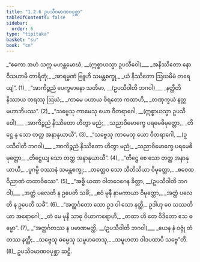 ```yaml
---
title: "1.2.6 ဥပသီဝမာဏဝပုစ္ဆာ"
tableOfContents: false
sidebar:
  order: 6
type: "tipitaka"
basket: "su"
book: "cn"
---
```



<DynamicBreadcrumb />

<Division number="94" book="cn" e="ch" v="25" p="11">

<Paragraph number="101" type="verses" book="cn">
_“ဧကော အဟံ သက္က မဟန္တမောဃံ, __(ဣစ္စာယသ္မာ ဥပသီဝေါ)___  
_အနိဿိတော နော ဝိသဟာမိ တာရိတုံ;_  
_အာရမ္မဏံ ဗြူဟိ သမန္တစက္ခု,_  
_ယံ နိဿိတော ဩဃမိမံ တရေယျံ”. (1)_  

</Paragraph>

</Division>
<Division number="95" book="cn" e="ch" v="25" p="12">

<Paragraph number="102" type="verses" book="cn">
_“အာကိဉ္စညံ ပေက္ခမာနော သတိမာ, __(ဥပသီဝါတိ ဘဂဝါ)___  
_နတ္ထီတိ နိဿာယ တရဿု ဩဃံ;_  
_ကာမေ ပဟာယ ဝိရတော ကထာဟိ,_  
_တဏှက္ခယံ နတ္တမဟာဘိပဿ”. (2)_  

</Paragraph>

</Division>
<Division number="96" book="cn" e="ch" v="25" p="12">

<Paragraph number="103" type="verses" book="cn">
_“သဗ္ဗေသု ကာမေသု ယော ဝီတရာဂေါ, __(ဣစ္စာယသ္မာ ဥပသီဝေါ)___  
_အာကိဉ္စညံ နိဿိတော ဟိတွာ မညံ;_  
_သညာဝိမောက္ခေ ပရမေဓိမုတ္တော,_  
_တိဋ္ဌေ နု သော တတ္ထ အနာနုယာယီ”. (3)_  

</Paragraph>

</Division>
<Division number="97" book="cn" e="ch" v="25" p="12">

<Paragraph number="104" type="verses" book="cn">
_“သဗ္ဗေသု ကာမေသု ယော ဝီတရာဂေါ, __(ဥပသီဝါတိ ဘဂဝါ)___  
_အာကိဉ္စညံ နိဿိတော ဟိတွာ မညံ;_  
_သညာဝိမောက္ခေ ပရမေဓိမုတ္တော,_  
_တိဋ္ဌေယျ သော တတ္ထ အနာနုယာယီ”. (4)_  

</Paragraph>

</Division>
<Division number="98" book="cn" e="ch" v="25" p="12">

<Paragraph number="105" type="verses" book="cn">
_“တိဋ္ဌေ စေ သော တတ္ထ အနာနုယာယီ,_  
_ပူဂမ္ပိ ဝဿာနံ သမန္တစက္ခု;_  
_တတ္ထေဝ သော သီတိသိယာ ဝိမုတ္တော,_  
_စဝေထ ဝိညာဏံ တထာဝိဓဿ”. (5)_  

</Paragraph>

</Division>
<Division number="99" book="cn" e="ch" v="25" p="12">

<Paragraph number="106" type="verses" book="cn">
_“အစ္စိ ယထာ ဝါတဝေဂေန ခိတ္တာ, __(ဥပသီဝါတိ ဘဂဝါ)___  
_အတ္ထံ ပလေတိ န ဥပေတိ သင်္ခံ;_  
_ဧဝံ မုနီ နာမကာယာ ဝိမုတ္တော,_  
_အတ္ထံ ပလေတိ န ဥပေတိ သင်္ခံ”. (6)_  

</Paragraph>

</Division>
<Division number="100" book="cn" e="ch" v="25" p="12">

<Paragraph number="107" type="verses" book="cn">
_“အတ္ထင်္ဂတော သော ဥဒ ဝါ သော နတ္ထိ,_  
ဥဒါဟု ဝေ သဿတိယာ အရောဂေါ;_  
_တံ မေ မုနီ သာဓု ဝိယာကရောဟိ,_  
_တထာ ဟိ တေ ဝိဒိတော ဧသ ဓမ္မော”. (7)_  

</Paragraph>

</Division>
<Division number="101" book="cn" e="ch" v="25" p="12">

<Paragraph number="108" type="verses" book="cn">
_“အတ္ထင်္ဂတဿ န ပမာဏမတ္ထိ, __(ဥပသီဝါတိ ဘဂဝါ)___  
_ယေန နံ ဝဇ္ဇုံ တံ တဿ နတ္ထိ;_  
_သဗ္ဗေသု ဓမ္မေသု သမူဟတေသု,_  
_သမူဟတာ ဝါဒပထာပိ သဗ္ဗေ”တိ. (8)_  


</Paragraph>
</Division>

<Paragraph number="109" type="center" book="cn">
ဥပသီဝမာဏဝပုစ္ဆာ ဆဋ္ဌီ.
</Paragraph>